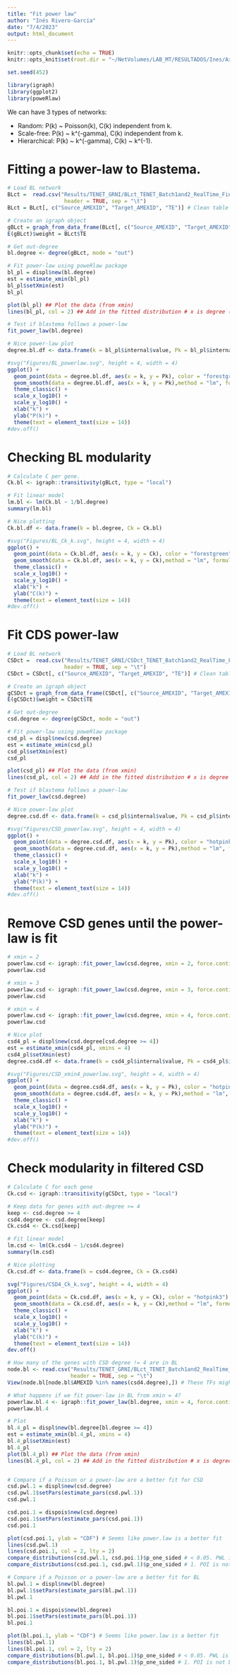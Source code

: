 ```yaml
---
title: "Fit power law"
author: "Inés Rivero-García"
date: "7/4/2023"
output: html_document
---
```


```r
knitr::opts_chunk$set(echo = TRUE)
knitr::opts_knit$set(root.dir = "~/NetVolumes/LAB_MT/RESULTADOS/Ines/Axolotl_Limb_Regeneration/")

set.seed(452)

library(igraph)
library(ggplot2)
library(poweRlaw)
```


We can have 3 types of networks:

* Random: P(k) ~ Poisson(k), C(k) independent from k.
* Scale-free: P(k) ~ k^(-gamma), C(k) independent from k.
* Hierarchical: P(k) ~ k^(-gamma), C(k) ~ k^(-1).

# Fitting a power-law to Blastema.
```r
# Load BL network
BLct =  read.csv("Results/TENET_GRNI/BLct_TENET_Batch1and2_RealTime_FinalEdgeTable_2390edges_989nodes.tsv",
                  header = TRUE, sep = "\t")
BLct = BLct[, c("Source_AMEXID", "Target_AMEXID", "TE")] # Clean table

# Create an igraph object
gBLct = graph_from_data_frame(BLct[, c("Source_AMEXID", "Target_AMEXID")], directed = TRUE)
E(gBLct)$weight = BLct$TE

# Get out-degree
bl.degree <- degree(gBLct, mode = "out")

# Fit power-law using poweRlaw package
bl_pl = displ$new(bl.degree) 
est = estimate_xmin(bl_pl)
bl_pl$setXmin(est) 
bl_pl

plot(bl_pl) ## Plot the data (from xmin)
lines(bl_pl, col = 2) ## Add in the fitted distribution # x is degree (k) and y is P(k)

# Test if blastema follows a power-law
fit_power_law(bl.degree)

# Nice power-law plot
degree.bl.df <- data.frame(k = bl_pl$internal$value, Pk = bl_pl$internal$freq/989)

#svg("Figures/BL_powerlaw.svg", height = 4, width = 4)
ggplot() +
  geom_point(data = degree.bl.df, aes(x = k, y = Pk), color = "forestgreen") + 
  geom_smooth(data = degree.bl.df, aes(x = k, y = Pk),method = "lm", formula = y ~ x, se = TRUE, color = "forestgreen") +
  theme_classic() +
  scale_x_log10() +
  scale_y_log10() +
  xlab("k") +
  ylab("P(k)") +
  theme(text = element_text(size = 14))
#dev.off()
```


# Checking BL modularity
```r
# Calculate C per gene.
Ck.bl <- igraph::transitivity(gBLct, type = "local")

# Fit linear model
lm.bl <- lm(Ck.bl ~ 1/bl.degree)
summary(lm.bl)

# Nice plotting
Ck.bl.df <- data.frame(k = bl.degree, Ck = Ck.bl)

#svg("Figures/BL_Ck_k.svg", height = 4, width = 4)
ggplot() +
  geom_point(data = Ck.bl.df, aes(x = k, y = Ck), color = "forestgreen") + 
  geom_smooth(data = Ck.bl.df, aes(x = k, y = Ck),method = "lm", formula = y ~ x, se = TRUE, color = "forestgreen") +
  theme_classic() +
  scale_x_log10() +
  scale_y_log10() +
  xlab("k") +
  ylab("C(k)") +
  theme(text = element_text(size = 14))
#dev.off()
```


# Fit CDS power-law
```r
# Load BL network
CSDct =  read.csv("Results/TENET_GRNI/CSDct_TENET_Batch1and2_RealTime_FinalEdgeTable_2524edges_4128nodes.tsv",
                  header = TRUE, sep = "\t")
CSDct = CSDct[, c("Source_AMEXID", "Target_AMEXID", "TE")] # Clean table

# Create an igraph object
gCSDct = graph_from_data_frame(CSDct[, c("Source_AMEXID", "Target_AMEXID")], directed = TRUE)
E(gCSDct)$weight = CSDct$TE

# Get out-degree
csd.degree <- degree(gCSDct, mode = "out")

# Fit power-law using poweRlaw package
csd_pl = displ$new(csd.degree) 
est = estimate_xmin(csd_pl)
csd_pl$setXmin(est) 
csd_pl

plot(csd_pl) ## Plot the data (from xmin)
lines(csd_pl, col = 2) ## Add in the fitted distribution # x is degree (k) and y is P(k)

# Test if blastema follows a power-law
fit_power_law(csd.degree)

# Nice power-law plot
degree.csd.df <- data.frame(k = csd_pl$internal$value, Pk = csd_pl$internal$freq/2524)

#svg("Figures/CSD_powerlaw.svg", height = 4, width = 4)
ggplot() +
  geom_point(data = degree.csd.df, aes(x = k, y = Pk), color = "hotpink3") + 
  geom_smooth(data = degree.csd.df, aes(x = k, y = Pk),method = "lm", formula = y ~ x, se = TRUE, color = "hotpink3") +
  theme_classic() +
  scale_x_log10() +
  scale_y_log10() +
  xlab("k") +
  ylab("P(k)") +
  theme(text = element_text(size = 14))
#dev.off()
```


# Remove CSD genes until the power-law is fit
```r
# xmin = 2
powerlaw.csd <- igraph::fit_power_law(csd.degree, xmin = 2, force.continuous = FALSE, implementation = "plfit")
powerlaw.csd

# xmin = 3
powerlaw.csd <- igraph::fit_power_law(csd.degree, xmin = 3, force.continuous = FALSE, implementation = "plfit")
powerlaw.csd

# xmin = 4
powerlaw.csd <- igraph::fit_power_law(csd.degree, xmin = 4, force.continuous = FALSE, implementation = "plfit")
powerlaw.csd

# Nice plot
csd4_pl = displ$new(csd.degree[csd.degree >= 4]) 
est = estimate_xmin(csd4_pl, xmins = 4) 
csd4_pl$setXmin(est)
degree.csd4.df <- data.frame(k = csd4_pl$internal$value, Pk = csd4_pl$internal$freq/139)

#svg("Figures/CSD_xmin4_powerlaw.svg", height = 4, width = 4)
ggplot() +
  geom_point(data = degree.csd4.df, aes(x = k, y = Pk), color = "hotpink3") + 
  geom_smooth(data = degree.csd4.df, aes(x = k, y = Pk),method = "lm", formula = y ~ x, se = TRUE, color = "hotpink3") +
  theme_classic() +
  scale_x_log10() +
  scale_y_log10() +
  xlab("k") +
  ylab("P(k)") +
  theme(text = element_text(size = 14))
#dev.off()
```


# Check modularity in filtered CSD
```r
# Calculate C for each gene
Ck.csd <- igraph::transitivity(gCSDct, type = "local")

# Keep data for genes with out-degree >= 4
keep <- csd.degree >= 4
csd4.degree <- csd.degree[keep]
Ck.csd4 <- Ck.csd[keep]

# Fit linear model
lm.csd <- lm(Ck.csd4 ~ 1/csd4.degree)
summary(lm.csd)

# Nice plotting
Ck.csd.df <- data.frame(k = csd4.degree, Ck = Ck.csd4)

svg("Figures/CSD4_Ck_k.svg", height = 4, width = 4)
ggplot() +
  geom_point(data = Ck.csd.df, aes(x = k, y = Ck), color = "hotpink3") + 
  geom_smooth(data = Ck.csd.df, aes(x = k, y = Ck),method = "lm", formula = y ~ x, se = TRUE, color = "hotpink3") +
  theme_classic() +
  scale_x_log10() +
  scale_y_log10() +
  xlab("k") +
  ylab("C(k)") +
  theme(text = element_text(size = 14))
dev.off()
```
```r
# How many of the genes with CSD degree != 4 are in BL
node.bl <- read.csv("Results/TENET_GRNI/BLct_TENET_Batch1and2_RealTime_FinalNodeTable_989nodes.tsv",
                    header = TRUE, sep = "\t")
View(node.bl[node.bl$AMEXID %in% names(csd4.degree),]) # These TFs might not be the reason why CSD does not regenerate.

# What happens if we fit power-law in BL from xmin = 4?
powerlaw.bl.4 <- igraph::fit_power_law(bl.degree, xmin = 4, force.continuous = FALSE, implementation = "plfit")
powerlaw.bl.4

# Plot
bl.4_pl = displ$new(bl.degree[bl.degree >= 4]) 
est = estimate_xmin(bl.4_pl, xmins = 4) 
bl.4_pl$setXmin(est)
bl.4_pl
plot(bl.4_pl) ## Plot the data (from xmin)
lines(bl.4_pl, col = 2) ## Add in the fitted distribution # x is degree (k) and y is P(k)


# Compare if a Poisson or a power-law are a better fit for CSD
csd.pwl.1 = displ$new(csd.degree)
csd.pwl.1$setPars(estimate_pars(csd.pwl.1))
csd.pwl.1

csd.poi.1 = dispois$new(csd.degree)
csd.poi.1$setPars(estimate_pars(csd.poi.1))
csd.poi.1

plot(csd.poi.1, ylab = "CDF") # Seems like power.law is a better fit
lines(csd.pwl.1)
lines(csd.poi.1, col = 2, lty = 2)
compare_distributions(csd.pwl.1, csd.poi.1)$p_one_sided # < 0.05. PWL is better than POI.
compare_distributions(csd.poi.1, csd.pwl.1)$p_one_sided # 1. POI is not better than PWL.

# Compare if a Poisson or a power-law are a better fit for BL
bl.pwl.1 = displ$new(bl.degree)
bl.pwl.1$setPars(estimate_pars(bl.pwl.1))
bl.pwl.1

bl.poi.1 = dispois$new(bl.degree)
bl.poi.1$setPars(estimate_pars(bl.poi.1))
bl.poi.1

plot(bl.poi.1, ylab = "CDF") # Seems like power.law is a better fit
lines(bl.pwl.1)
lines(bl.poi.1, col = 2, lty = 2)
compare_distributions(bl.pwl.1, bl.poi.1)$p_one_sided # < 0.05. PWL is better than POI.
compare_distributions(bl.poi.1, bl.pwl.1)$p_one_sided # 1. POI is not better than PWL.
```